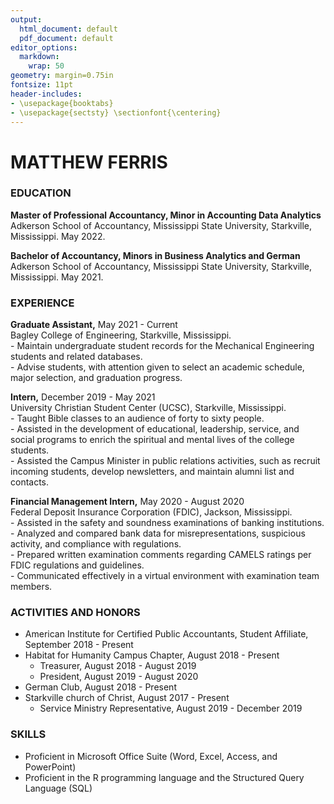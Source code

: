 ```yaml
---
output:
  html_document: default
  pdf_document: default
editor_options: 
  markdown: 
    wrap: 50
geometry: margin=0.75in
fontsize: 11pt
header-includes:
- \usepackage{booktabs}
- \usepackage{sectsty} \sectionfont{\centering}
---
```


# **MATTHEW FERRIS**


### **EDUCATION**

**Master of Professional Accountancy, Minor in Accounting Data
Analytics**\
Adkerson School of Accountancy, Mississippi State University,
Starkville, Mississippi. May 2022.

**Bachelor of Accountancy, Minors in Business Analytics and German**\
Adkerson School of Accountancy, Mississippi State University,
Starkville, Mississippi. May 2021.


### **EXPERIENCE**

**Graduate Assistant,** May 2021 - Current\
Bagley College of Engineering, Starkville, Mississippi.\
- Maintain undergraduate student records for the Mechanical Engineering
students and related databases.\
- Advise students, with attention given to select an academic schedule,
major selection, and graduation progress.

**Intern,** December 2019 - May 2021\
University Christian Student Center (UCSC), Starkville, Mississippi.\
- Taught Bible classes to an audience of forty to sixty people.\
- Assisted in the development of educational, leadership, service, and
social programs to enrich the spiritual and mental lives of the college
students.\
- Assisted the Campus Minister in public relations activities, such as
recruit incoming students, develop newsletters, and maintain alumni list
and contacts.

**Financial Management Intern,** May 2020 - August 2020\
Federal Deposit Insurance Corporation (FDIC), Jackson, Mississippi.\
- Assisted in the safety and soundness examinations of banking
institutions.\
- Analyzed and compared bank data for misrepresentations, suspicious
activity, and compliance with regulations.\
- Prepared written examination comments regarding CAMELS ratings per
FDIC regulations and guidelines.\
- Communicated effectively in a virtual environment with examination
team members.\

### **ACTIVITIES AND HONORS** \ 
-   American Institute for Certified Public Accountants, Student
    Affiliate, September 2018 - Present
-   Habitat for Humanity Campus Chapter, August 2018 - Present
    -   Treasurer, August 2018 - August 2019 
    -   President, August 2019 - August 2020
-   German Club, August 2018 - Present
-   Starkville church of Christ, August 2017 - Present 
    -   Service Ministry Representative, August 2019 - December 2019\
    

### **SKILLS**
* Proficient in Microsoft Office Suite (Word, Excel,
Access, and PowerPoint)\
* Proficient in the R programming language and the
Structured Query Language (SQL)

\pagenumbering{gobble}

